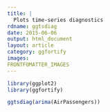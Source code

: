 ---
title: |
  Plots time-series diagnostics
rdname: ggtsdiag
date: 2015-06-06
output: html_document
layout: article
category: ggfortify
images:
FRONTFOMATTER_IMAGES
---

```{r, echo = FALSE, message = FALSE}
library(ggplot2)
library(ggfortify)
```

```{r ggtsdiag, cache = TRUE}
ggtsdiag(arima(AirPassengers))



```